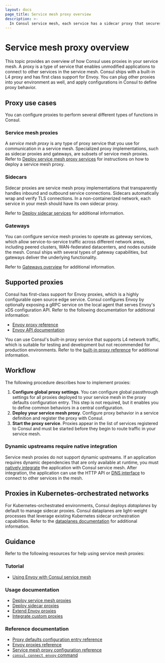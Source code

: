 ```yaml
---
layout: docs
page_title: Service mesh proxy overview
description: >-
  In Consul service mesh, each service has a sidecar proxy that secures connections with other services in the mesh without modifying the underlying application code. You can use the built-in proxy, Envoy, or a custom proxy to handle communication and verify TLS connections.
---
```


# Service mesh proxy overview

This topic provides an overview of how Consul uses proxies in your service mesh. A proxy is a type of service that enables unmodified applications to connect to other services in the service mesh. Consul ships with a built-in L4 proxy and has first class support for Envoy. You can plug other proxies into your environment as well, and apply configurations in Consul to define proxy behavior.

## Proxy use cases

You can configure proxies to perform several different types of functions in Consul.

### Service mesh proxies

A _service mesh proxy_ is any type of proxy service that you use for communication in a service mesh. Specialized proxy implementations, such as sidecar proxies and gateways, are subsets of service mesh proxies. Refer to [Deploy service mesh proxy services](/consul/docs/connect/proxies/deploy-service-mesh-proxies) for instructions on how to deploy a service mesh proxy.

### Sidecars

Sidecar proxies are service mesh proxy implementations that transparently handles inbound and outbound service connections. Sidecars automatically wrap and verify TLS connections. In a non-containerized network, each service in your mesh should have its own sidecar proxy.   

Refer to [Deploy sidecar services](/consul/docs/connect/proxies/deploy-sidecar-services) for additional information.

### Gateways

You can configure service mesh proxies to operate as gateway services, which allow service-to-service traffic across different network areas, including peered clusters, WAN-federated datacenters, and nodes outside the mesh. Consul ships with several types of gateway capabilities, but gateways deliver the underlying functionality.

Refer to [Gateways overview](/consul/docs/connect/gateways) for additional information.

## Supported proxies

Consul has first-class support for Envoy proxies, which is a highly configurable open source edge service. Consul configures Envoy by optionally exposing a gRPC service on the local agent that serves Envoy's xDS configuration API. Refer to the following documentation for additional information:

- [Envoy proxy reference](/consul/docs/connect/proxies/envoy)
- [Envoy API documentation](https://www.envoyproxy.io/docs/envoy/v1.17.2/api-docs/xds_protocol)
 
You can use Consul's built-in proxy service that supports L4 network traffic, which is suitable for testing and development but not recommended for production environments. Refer to the [built-in proxy reference](/consul/docs/connect/proxies/built-in) for additional information.

## Workflow

The following procedure describes how to implement proxies:

1. **Configure global proxy settings**. You can configure global passthrough settings for all proxies deployed to your service mesh in the proxy defaults configuration entry. This step is not required, but it enables you to define common behaviors in a central configuration.
1. **Deploy your service mesh proxy**. Configure proxy behavior in a service definition and register the proxy with Consul. 
1. **Start the proxy service**. Proxies appear in the list of services registered to Consul and must be started before they begin to route traffic in your service mesh.

### Dynamic upstreams require native integration

Service mesh proxies do not support dynamic upstreams. If an application requires dynamic dependencies that are only available at runtime, you must [natively integrate](/consul/docs/connect/native) the application with Consul service mesh. After integration, the application can use the HTTP API or [DNS interface](/consul/docs/services/discovery/dns-static-lookups#service-mesh-enabled-service-lookups) to connect to other services in the mesh.

## Proxies in Kubernetes-orchestrated networks

For Kubernetes-orchestrated environments, Consul deploys _dataplanes_ by default to manage sidecar proxies. Consul dataplanes are light-weight processes that leverage existing Kubernetes sidecar orchestration capabilities.  Refer to the [dataplanes documentation](/consul/docs/connect/dataplane) for additional information.

## Guidance

Refer to the following resources for help using service mesh proxies:

### Tutorial

- [Using Envoy with Consul service mesh](/consul/tutorials/developer-mesh/service-mesh-with-envoy-proxy)

### Usage documentation

- [Deploy service mesh proxies](/consul/docs/connect/proxies/deploy-service-mesh-proxies) 
- [Deploy sidecar proxies](/consul/docs/connect/proxies/deploy-sidecar-services)
- [Extend Envoy proxies](/consul/docs/connect/proxies/envoy-extensions)
- [Integrate custom proxies](/consul/docs/connect/proxies/integrate)

### Reference documentation

- [Proxy defaults configuration entry reference](/consul/docs/connect/config-entries/proxy-defaults) 
- [Envoy proxies reference](/consul/docs/connect/proxies/envoy)
- [Service mesh proxy configuration reference](/consul/docs/connect/proxies/proxy-config-reference)
- [`consul connect envoy` command](/consul/commands/connect/envoy)
